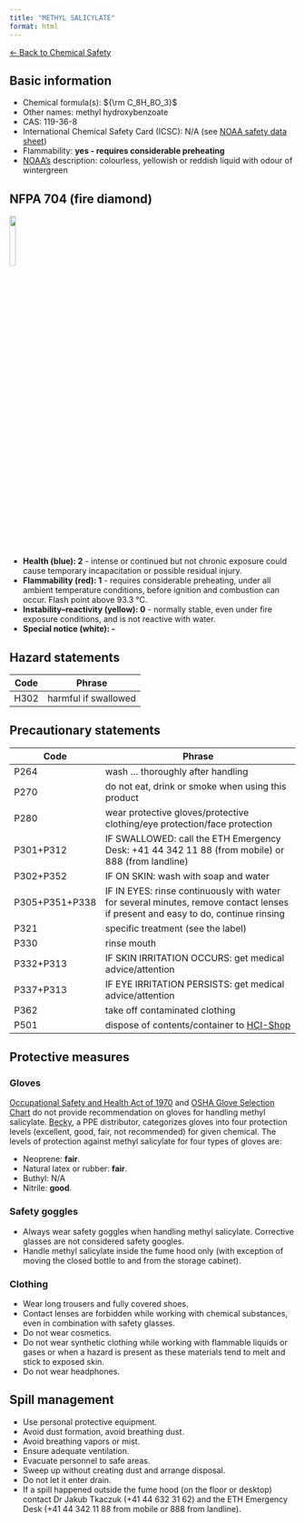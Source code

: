 ```yaml
---
title: "METHYL SALICYLATE"
format: html
---
```


[← Back to Chemical Safety](../chemical-safety.qmd)


## Basic information
- Chemical formula(s): ${\rm C_8H_8O_3}$
- Other names: methyl hydroxybenzoate
- CAS: 119-36-8
- International Chemical Safety Card (ICSC): N/A (see [NOAA safety data sheet](https://cameochemicals.noaa.gov/chemical/17825))
 - Flammability: **yes - requires considerable preheating**
- [NOAA's](https://cameochemicals.noaa.gov/chemical/17825) description: colourless, yellowish or reddish liquid with odour of wintergreen

## NFPA 704 (fire diamond)

![](../media/nfpa704/210.png){width=15% fig-align="center"}

- **Health (blue): 2** - intense or continued but not chronic exposure could cause temporary incapacitation or possible residual injury.
- **Flammability (red): 1** - requires considerable preheating, under all ambient temperature conditions, before ignition and combustion can occur. Flash point above 93.3 °C.
- **Instability–reactivity (yellow): 0** - normally stable, even under fire exposure conditions, and is not reactive with water.
- **Special notice (white): -**

## Hazard statements
| Code | Phrase               |
| ---- | -------------------- |
| H302 | harmful if swallowed |

## Precautionary statements
| Code           | Phrase                                                                                                                           |
| -------------- | -------------------------------------------------------------------------------------------------------------------------------- |
| P264           | wash ... thoroughly after handling                                                                                               |
| P270           | do not eat, drink or smoke when using this product                                                                               |
| P280           | wear protective gloves/protective clothing/eye protection/face protection                                                        |
| P301+P312      | IF SWALLOWED: call the ETH Emergency Desk: +41 44 342 11 88 (from mobile) or 888 (from landline)                                 |
| P302+P352      | IF ON SKIN: wash with soap and water                                                                                             |
| P305+P351+P338 | IF IN EYES: rinse continuously with water for several minutes, remove contact lenses if present and easy to do, continue rinsing |
| P321           | specific treatment (see the label)                                                                                               |
| P330           | rinse mouth                                                                                                                      |
| P332+P313      | IF SKIN IRRITATION OCCURS: get medical advice/attention                                                                          |
| P337+P313      | IF EYE IRRITATION PERSISTS: get medical advice/attention                                                                         |
| P362           | take off contaminated clothing                                                                                                   |
| P501           | dispose of contents/container to [HCI-Shop](https://hci-shop.ethz.ch/en/)                                                        |

## Protective measures

### Gloves
[Occupational Safety and Health Act of 1970](https://www.osha.gov/sites/default/files/publications/osha3151.pdf) and [OSHA Glove Selection Chart](https://safety.fsu.edu/safety_manual/OSHA%20Glove%20Selection%20Chart.pdf) do not provide recommendation on gloves for handling methyl salicylate. [Becky](https://becky.ee/useful-articles/chemical-resistance-table-for-gloves/?lang=en), a PPE distributor, categorizes gloves into four protection levels (excellent, good, fair, not recommended) for given chemical. The levels of protection against methyl salicylate for four types of gloves are:

- Neoprene: **fair**.
- Natural latex or rubber: **fair**.
- Buthyl: N/A
- Nitrile: **good**.

### Safety goggles
- Always wear safety goggles when handling methyl salicylate. Corrective glasses are not considered safety googles.
- Handle methyl salicylate inside the fume hood only (with exception of moving the closed bottle to and from the storage cabinet).

### Clothing
- Wear long trousers and fully covered shoes.
- Contact lenses are forbidden while working with chemical substances, even in combination with safety glasses.
- Do not wear cosmetics.
- Do not wear synthetic clothing while working with flammable liquids or gases or when a hazard is present as these materials tend to melt and stick to exposed skin.
- Do not wear headphones.

## Spill management
- Use personal protective equipment.
- Avoid dust formation, avoid breathing dust.
- Avoid breathing vapors or mist.
- Ensure adequate ventilation.
- Evacuate personnel to safe areas.
- Sweep up without creating dust and arrange disposal.
- Do not let it enter drain.
- If a spill happened outside the fume hood (on the floor or desktop) contact Dr Jakub Tkaczuk (+41 44 632 31 62) and the ETH Emergency Desk (+41 44 342 11 88 from mobile or 888 from landline).
